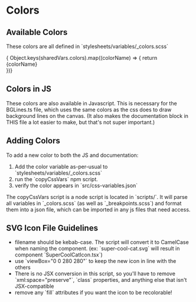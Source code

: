 
<Meta title="globals/Colors" />

<h1>Colors</h1>

<h2>Available Colors</h2>

<p>These colors are all defined in `stylesheets/variables/_colors.scss`</p>

<Unstyled>
  <div class="example-block">
    { Object.keys(sharedVars.colors).map((colorName) => {
     return <div className={`color-block`} style={{backgroundColor: sharedVars.colors[colorName]}}><span>{colorName}</span></div>
    })}
  </div>
</Unstyled>

<h2>Colors in JS</h2>

<p>These colors are also available in Javascript.  This is necessary for the BGLines.ts file, which uses the same colors as the css does to draw background lines on the canvas.  (It also makes the documentation block in THIS file a lot easier to make, but that's not super important.)  </p>


<h2>Adding Colors</h2>

<p>To add a new color to both the JS and documentation:</p>

<ol>
  <li>Add the color variable as-per-usual to `stylesheets/variables/_colors.scss`</li>
  <li>run the `copyCssVars` npm script.</li>
  <li>verify the color appears in `src/css-variables.json`</li>
</ol>

<p>The copyCssVars script is a node script is located in `scripts/`.  It will parse all variables in `_colors.scss` (as well as `_breakpoints.scss`) and format them into a json file, which can be imported in any js files that need access.</p>

<h2>SVG Icon File Guidelines</h2>
  <ul>
    <li>filename should be kebab-case. The script will convert it to CamelCase when naming the component. (ex: `super-cool-cat.svg` will result in component `SuperCoolCatIcon.tsx`)</li>
    <li>use `viewBox="0 0 280 280"` to keep the new icon in line with the others</li>
    <li>There is no JSX conversion in this script, so you'll have to remove `xml:space="preserve"`, `class` properties, and anything else that isn't JSX-compatible</li>
    <li>remove any `fill` attributes if you want the icon to be recolorable!</li>
  </ul>



